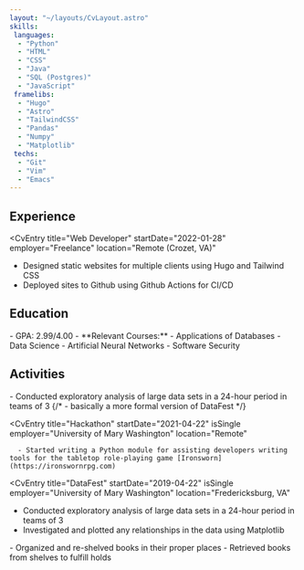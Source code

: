 ```yaml
---
layout: "~/layouts/CvLayout.astro"
skills:
 languages:
  - "Python"
  - "HTML"
  - "CSS"
  - "Java"
  - "SQL (Postgres)"
  - "JavaScript"
 framelibs:
  - "Hugo"
  - "Astro"
  - "TailwindCSS"
  - "Pandas"
  - "Numpy"
  - "Matplotlib"
 techs:
  - "Git"
  - "Vim"
  - "Emacs"
---
```



## Experience
<div class="my-2.5">

 <CvEntry
  title="Retail Sales Associate"
  startDate="2024-02-28"
  employer="Aramark"
  location="Charlottesville, VA"
  /> 

<CvEntry
  title="Web Developer"
  startDate="2022-01-28"
  employer="Freelance"
  location="Remote (Crozet, VA)"
  >
  - Designed static websites for multiple clients using Hugo and Tailwind CSS
  - Deployed sites to Github using Github Actions for CI/CD
  </CvEntry>
</div>

## Education
<div class="my-2.5">
<CvEntry
  title="BS, Computer Science"
  startDate="2017-08-22"
  endDate="2021-05-09"
  employer="University of Mary Washington"
  location="Fredericksburg, VA"
  >
  - GPA: 2.99/4.00 
  - **Relevant Courses:** 
    - Applications of Databases 
    - Data Science 
    - Artificial Neural Networks 
    - Software Security
</CvEntry>
</div>




## Activities
<div class="my-2.5">
<CvEntry
  title="DataThon"
  startDate="2021-04-22"
  isSingle
  employer="University of Mary Washington"
  location="Fredericksburg, VA"
  >
  - Conducted exploratory analysis of large data sets in a 24-hour period in teams of 3
  {/* - basically a more formal version of DataFest */}
</CvEntry>

<CvEntry
  title="Hackathon"
  startDate="2021-04-22"
  isSingle
  employer="University of Mary Washington"
  location="Remote"
  >
      - Started writing a Python module for assisting developers writing tools for the tabletop role-playing game [Ironsworn](https://ironswornrpg.com)
</CvEntry>

<CvEntry
  title="DataFest"
  startDate="2019-04-22"
  isSingle
  employer="University of Mary Washington"
  location="Fredericksburg, VA"
  >
  - Conducted exploratory analysis of large data sets in a 24-hour period in teams of 3
  - Investigated and plotted any relationships in the data using Matplotlib
</CvEntry>
<CvEntry
  title="Volunteer"
  startDate="2014-07-14" 
  endDate="2017-07-17"
  employer="Crozet Library"
  location="Crozet, VA"
  >
  - Organized and re-shelved books in their proper places
  - Retrieved books from shelves to fulfill holds
</CvEntry>

  </div>
